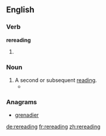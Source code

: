 ==English==

===Verb===
'''rereading'''

# {{third-person singular of|reread}}

===Noun===
{{en-noun}}

# A second or subsequent [[reading]].
#* {{quote-news|year=2007|date=July 7|author=Alice Sebold|title=Shelf Life|work=New York Times|url=http://www.nytimes.com/2007/07/07/opinion/07sebold.html
|passage=This past summer, in between '''rereadings''' of “The Ambassadors” and “The Age of Innocence,” Kazuo Ishiguro’s novel “The Unconsoled” stepped in. }}

===Anagrams===
* [[grenadier#English|grenadier]]

[[de:rereading]]
[[fr:rereading]]
[[zh:rereading]]